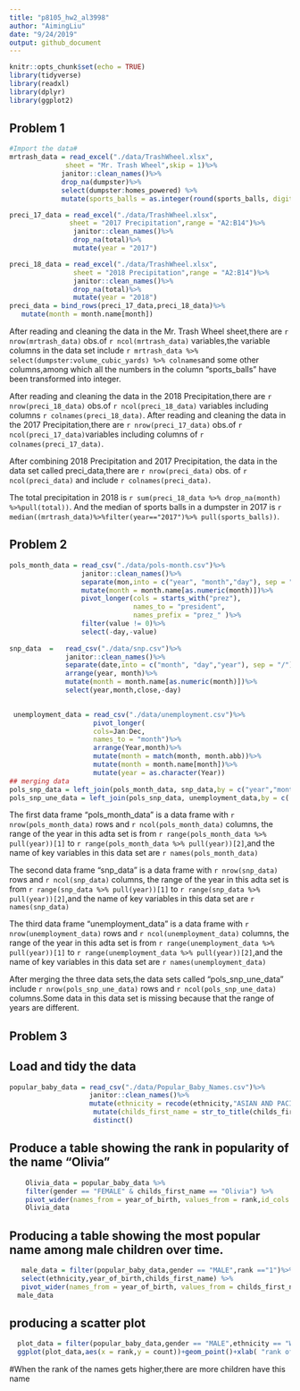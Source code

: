 ```yaml
---
title: "p8105_hw2_al3998"
author: "AimingLiu"
date: "9/24/2019"
output: github_document
---
```


```r
knitr::opts_chunk$set(echo = TRUE)
library(tidyverse)
library(readxl)
library(dplyr)
library(ggplot2)
```

## Problem 1
```r
#Import the data#
mrtrash_data = read_excel("./data/TrashWheel.xlsx",
              sheet = "Mr. Trash Wheel",skip = 1)%>%
             janitor::clean_names()%>% 
             drop_na(dumpster)%>%
             select(dumpster:homes_powered) %>% 
             mutate(sports_balls = as.integer(round(sports_balls, digits = 0)))

preci_17_data = read_excel("./data/TrashWheel.xlsx",
               sheet = "2017 Precipitation",range = "A2:B14")%>%
                janitor::clean_names()%>%
                drop_na(total)%>%
                mutate(year = "2017")             

preci_18_data = read_excel("./data/TrashWheel.xlsx",
                sheet = "2018 Precipitation",range = "A2:B14")%>%
                janitor::clean_names()%>%
                drop_na(total)%>%
                mutate(year = "2018")
preci_data = bind_rows(preci_17_data,preci_18_data)%>%
   mutate(month = month.name[month])
```
After reading and cleaning the data in the Mr. Trash Wheel sheet,there are `r nrow(mrtrash_data)` obs.of `r ncol(mrtrash_data)` variables,the variable columns in the data set include `r mrtrash_data %>% select(dumpster:volume_cubic_yards) %>% colnames`and some other columns,among which all the numbers in the column "sports_balls" have been transformed into integer.

After reading and cleaning the data in the 2018 Precipitation,there are `r nrow(preci_18_data)`  obs.of `r ncol(preci_18_data)` variables including columns `r colnames(preci_18_data)`.
After reading and cleaning the data in the 2017 Precipitation,there are `r nrow(preci_17_data)` obs.of `r ncol(preci_17_data)`variables including columns of `r colnames(preci_17_data)`.

After  combining 2018 Precipitation and 2017 Precipitation, the data in the data set called preci_data,there are `r nrow(preci_data)` obs. of `r ncol(preci_data)` and include `r colnames(preci_data)`.

The total precipitation in 2018 is `r sum(preci_18_data %>% drop_na(month) %>%pull(total))`.
And the median of sports balls in a dumpster in 2017 is `r median((mrtrash_data)%>%filter(year=="2017")%>% pull(sports_balls))`.


## Problem 2
```r
pols_month_data = read_csv("./data/pols-month.csv")%>%
                  janitor::clean_names()%>%
                  separate(mon,into = c("year", "month","day"), sep = "-")%>%
                  mutate(month = month.name[as.numeric(month)])%>%
                  pivot_longer(cols = starts_with("prez"),
                               names_to = "president",
                               names_prefix = "prez_" )%>%
                  filter(value != 0)%>%
                  select(-day,-value)
 
snp_data  =   read_csv("./data/snp.csv")%>%               
              janitor::clean_names()%>%
              separate(date,into = c("month", "day","year"), sep = "/")%>%
              arrange(year, month)%>%
              mutate(month = month.name[as.numeric(month)])%>%
              select(year,month,close,-day)

 
 unemployment_data = read_csv("./data/unemployment.csv")%>%
                     pivot_longer(
                     cols=Jan:Dec,
                     names_to = "month")%>%
                     arrange(Year,month)%>%
                     mutate(month = match(month, month.abb))%>%
                     mutate(month = month.name[month])%>%
                     mutate(year = as.character(Year))
## merging data                    
pols_snp_data = left_join(pols_month_data, snp_data,by = c("year","month"))      
pols_snp_une_data = left_join(pols_snp_data, unemployment_data,by = c( "year","month"))
```

The first data frame "pols_month_data" is a data frame with `r nrow(pols_month_data)` rows and `r ncol(pols_month_data)` columns, the range of the year in this adta set is from `r range(pols_month_data %>% pull(year))[1]` to `r range(pols_month_data %>% pull(year))[2]`,and the name of key variables in this data set are `r names(pols_month_data)`

The second data frame "snp_data" is a data frame with `r nrow(snp_data)` rows and `r ncol(snp_data)` columns, the range of the year in this adta set is from `r range(snp_data %>% pull(year))[1]` to `r range(snp_data %>% pull(year))[2]`,and the name of key variables in this data set are `r names(snp_data)`

The third data frame "unemployment_data" is a data frame with `r nrow(unemployment_data)` rows and `r ncol(unemployment_data)` columns, the range of the year in this adta set is from `r range(unemployment_data %>% pull(year))[1]` to `r range(unemployment_data %>% pull(year))[2]`,and the name of key variables in this data set are `r names(unemployment_data)`

After merging the three data sets,the data sets called "pols_snp_une_data" include `r nrow(pols_snp_une_data)` rows and `r ncol(pols_snp_une_data)` columns.Some data in this data set is missing because that the range of years are different.

## Problem 3
## Load and tidy the data
```r
popular_baby_data = read_csv("./data/Popular_Baby_Names.csv")%>%
                    janitor::clean_names()%>%
                    mutate(ethnicity = recode(ethnicity,"ASIAN AND PACIFIC ISLANDER" = "ASIAN AND PACI","BLACK NON HISPANIC" = "BLACK NON HISP","WHITE NON HISPANIC" = "WHITE NON HISP"))%>%
                     mutate(childs_first_name = str_to_title(childs_first_name))%>%
                     distinct()
```
## Produce a table showing the rank in popularity of the name “Olivia”
```r
    Olivia_data = popular_baby_data %>% 
    filter(gender == "FEMALE" & childs_first_name == "Olivia") %>%
    pivot_wider(names_from = year_of_birth, values_from = rank,id_cols = ethnicity)
    Olivia_data
```

## Producing a table showing the most popular name among male children over time.
```r
   male_data = filter(popular_baby_data,gender == "MALE",rank =="1")%>%
   select(ethnicity,year_of_birth,childs_first_name) %>% 
   pivot_wider(names_from = year_of_birth, values_from = childs_first_name)
  male_data
```

## producing a scatter plot
```r
  plot_data = filter(popular_baby_data,gender == "MALE",ethnicity == "WHITE NON HISP",year_of_birth == "2016")
  ggplot(plot_data,aes(x = rank,y = count))+geom_point()+xlab( "rank of the names")+ ylab( "number of children with a name")
```
 
#When the rank of the names gets higher,there are more children have this name

